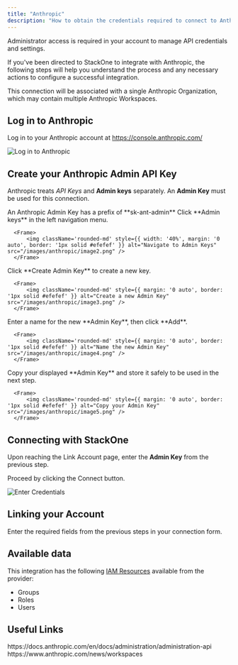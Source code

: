 ```yaml
---
title: "Anthropic"
description: "How to obtain the credentials required to connect to Anthropic."
---
```



<Note>
  Administrator access is required in your account to manage API credentials and settings.
</Note>

If you've been directed to StackOne to integrate with Anthropic, the following steps will help you understand the process and any necessary actions to configure a successful integration.

This connection will be associated with a single Anthropic Organization, which may contain multiple Anthropic Workspaces.

## Log in to Anthropic

Log in to your Anthropic account at https://console.anthropic.com/ 

<Frame>
    <img className='rounded-md' style={{ margin: '0 auto', border: '1px solid #efefef' }} alt="Log in to Anthropic" src="/images/anthropic/image1.png" />
</Frame>


## Create your Anthropic Admin API Key

Anthropic treats *API Keys* and **Admin keys** separately. An **Admin Key** must be used for this connection.

<Info>
    An Anthropic Admin Key has a prefix of **sk-ant-admin**
</Info>

<Steps>
  <Step title="Navigate to Admin Keys">
      Click **Admin keys** in the left navigation menu.
  
      <Frame>
          <img className='rounded-md' style={{ width: '40%', margin: '0 auto', border: '1px solid #efefef' }} alt="Navigate to Admin Keys" src="/images/anthropic/image2.png" />
      </Frame>
  </Step>
  <Step title="Create a new Admin Key">
      Click **Create Admin Key** to create a new key.
  
      <Frame>
          <img className='rounded-md' style={{ margin: '0 auto', border: '1px solid #efefef' }} alt="Create a new Admin Key" src="/images/anthropic/image3.png" />
      </Frame>
  </Step>
  <Step title="Name the new Admin Key">
      Enter a name for the new **Admin Key**, then click **Add**.
  
      <Frame>
          <img className='rounded-md' style={{ margin: '0 auto', border: '1px solid #efefef' }} alt="Name the new Admin Key" src="/images/anthropic/image4.png" />
      </Frame>
  </Step>
  <Step title="Copy your Admin Key">
      Copy your displayed **Admin Key** and store it safely to be used in the next step.
  
      <Frame>
          <img className='rounded-md' style={{ margin: '0 auto', border: '1px solid #efefef' }} alt="Copy your Admin Key" src="/images/anthropic/image5.png" />
      </Frame>
  </Step>
</Steps>

## Connecting with StackOne

Upon reaching the Link Account page, enter the **Admin Key** from the previous step.

Proceed by clicking the Connect button.

<Frame>
    <img className='rounded-md' style={{ margin: '0 auto', border: '1px solid #efefef' }} alt="Enter Credentials" src="/images/anthropic/image6.png" />
</Frame>


## Linking your Account

Enter the required fields from the previous steps in your connection form.

<IntegrationFooter />

## Available data

This integration has the following [IAM Resources](https://docs.stackone.com/reference/getting-started-with-your-api) available from the provider:
<ul>
  <li>Groups</li>
  <li>Roles</li>
  <li>Users</li>
</ul>

## Useful Links
<Card title="Anthropic Admin API" icon="link" href="https://docs.anthropic.com/en/docs/administration/administration-api">
    https://docs.anthropic.com/en/docs/administration/administration-api
</Card>
<Card title="Anthropic Workspaces" icon="link" href="https://www.anthropic.com/news/workspaces">
    https://www.anthropic.com/news/workspaces
</Card>